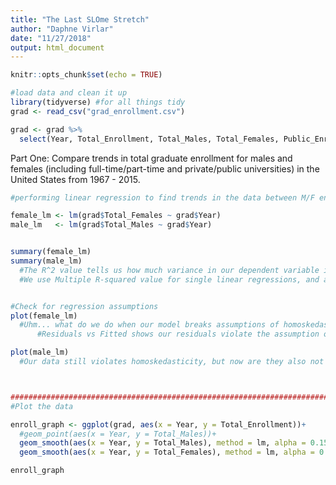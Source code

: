 ```yaml
---
title: "The Last SLOme Stretch"
author: "Daphne Virlar"
date: "11/27/2018"
output: html_document
---
```


```r
knitr::opts_chunk$set(echo = TRUE)
```


```r
#load data and clean it up
library(tidyverse) #for all things tidy
grad <- read_csv("grad_enrollment.csv")

grad <- grad %>% 
  select(Year, Total_Enrollment, Total_Males, Total_Females, Public_Enrollment, Private_Enrollment)
```




Part One: Compare trends in total graduate enrollment for males and females (including full-time/part-time and private/public universities) in the United States from 1967 - 2015.
```r
#performing linear regression to find trends in the data between M/F enrollment throughout time

female_lm <- lm(grad$Total_Females ~ grad$Year)
male_lm   <- lm(grad$Total_Males ~ grad$Year)


summary(female_lm)
summary(male_lm)
  #The R^2 value tells us how much variance in our dependent variable is expained by our independent      variable
  #We use Multiple R-squared value for single linear regressions, and adjusted for multiple.


#Check for regression assumptions
plot(female_lm)
  #Uhm... what do we do when our model breaks assumptions of homoskedasticity?
      #Residuals vs Fitted shows our residuals violate the assumption of homoskedasticity. What does that mean for our R2 value? 

plot(male_lm)
  #Our data still violates homoskedasticity, but now are they also not normally distributed?? (QQ Plot)



#######################################################################################################
#Plot the data

enroll_graph <- ggplot(grad, aes(x = Year, y = Total_Enrollment))+
  #geom_point(aes(x = Year, y = Total_Males))+
  geom_smooth(aes(x = Year, y = Total_Males), method = lm, alpha = 0.15, se = F)+
  geom_smooth(aes(x = Year, y = Total_Females), method = lm, alpha = 0.15, se = F)

enroll_graph


```


